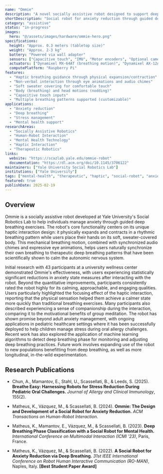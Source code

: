 ```yaml
---
name: "Ommie"
description: "A novel socially assistive robot designed to support deep breathing practices for anxiety reduction. Ommie uses haptic interaction and non-verbal cues to guide users through calming breathing exercises."
shortDescription: "Social robot for anxiety reduction through guided deep breathing"
category: "assistive"
status: "in-progress"
images:
  hero: "@/assets/images/hardware/ommie-hero.png"
specifications:
  height: "Approx. 0.3 meters (tabletop size)"
  weight: "Approx. 2-3 kg"
  battery: "Powered via wall adapter"
  sensors: ["Capacitive touch", "IMU", "Motor encoders", "Optional camera"]
  actuators: ["Dynamixel MX-64AT (breathing motion)", "Dynamixel AX-12A (head nodding)"]
  computePlatform: "Raspberry Pi"
features:
  - "Haptic breathing guidance through physical expansion/contraction"
  - "Non-verbal interaction through eye animations and audio chimes"
  - "Soft sweater covering for comfortable touch"
  - "Body (breathing) and head motions (nodding)"
  - "Capacitive touch inputs"
  - "Multiple breathing patterns supported (customizable)"
applications:
  - "Anxiety reduction"
  - "Deep breathing"
  - "Stress management"
  - "Mental health support"
researchAreas:
  - "Socially Assistive Robotics"
  - "Human-Robot Interaction"
  - "Mental Health Technology"
  - "Haptic Interaction"
  - "Therapeutic Robotics"
links:
  website: "https://scazlab.yale.edu/ommie-robot"
  documentation: "https://dl.acm.org/doi/10.1145/3706122"
maintainers: ["Yale University Social Robotics Lab"]
institutions: ["Yale University"]
tags: ["mental-health", "therapeutic", "haptic", "social-robot", "anxiety", "breathing", "wellness"]
featured: true
publishDate: 2025-02-19
---
```


## Overview

Ommie is a socially assistive robot developed at Yale University's Social Robotics Lab to help individuals manage anxiety through guided deep breathing exercises. The robot's core functionality centers on its unique haptic interaction design: it physically expands and contracts in a rhythmic breathing pattern while users place their hands on its soft, sweater-covered body. This mechanical breathing motion, combined with synchronized audio chimes and expressive eye animations, helps users naturally synchronize their own breathing to therapeutic deep breathing patterns that have been scientifically shown to calm the autonomic nervous system.

Initial research with 43 participants at a university wellness center demonstrated Ommie's effectiveness, with users experiencing statistically significant reductions in anxiety state measures after interacting with the robot. Beyond the quantitative improvements, participants consistently rated the robot highly for its calming, approachable, and engaging qualities. Users particularly highlighted the focusing effect of the haptic interaction, reporting that the physical sensation helped them achieve a calmer state more quickly than traditional breathing exercises. Many participants also described experiencing a sense of companionship during the interaction, comparing it to the motivational benefits of group meditation. The robot has shown promise beyond adult anxiety management, with ongoing applications in pediatric healthcare settings where it has been successfully deployed to help children manage stress during oral allergy challenges. Recent work has also explored the application of machine learning algorithms to detect deep breathing phase for monitoring and adjusting deep breathing practices. Future work involves expanding use of the robot to new populations benefitting from deep breathing, as well as more longitudinal, in-the-wild experimentation.

## Research Publications

- Chun, A., Mamantov, E., Stahl, U., Scassellati, B., & Leeds, S. (2025). **Breathe Easy: Harnessing Robots for Stress Reduction During Pediatric Oral Challenges.** *Journal of Allergy and Clinical Immunology*, 155(2).

- Matheus, K., Vázquez, M., & Scassellati, B. (2024). **Ommie: The Design and Development of a Social Robot for Anxiety Reduction.** *ACM Transactions on Human-Robot Interaction*.

- Matheus, K., Mamantov, E., Vázquez, M., & Scassellati, B. (2023). **Deep Breathing Phase Classification with a Social Robot for Mental Health.** *International Conference on Multimodal Interaction (ICMI '23)*, Paris, France.

- Matheus, K., Vázquez, M., & Scassellati, B. (2022). **A Social Robot for Anxiety Reduction via Deep Breathing.** *31st IEEE International Conference on Robot Human Interactive Communication (RO-MAN)*, Naples, Italy. **[Best Student Paper Award]**
